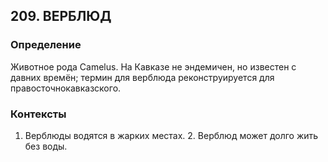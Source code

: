 ## 209. ВЕРБЛЮД
### Определение
Животное рода Camelus. На Кавказе не эндемичен, но известен с давних времён; термин для верблюда реконструируется для правосточнокавказского.

### Контексты
1. Верблюды водятся в жарких местах. 2. Верблюд может долго жить без воды.

